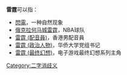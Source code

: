 '''雷霆'''可以指：
* [[閃電|閃電]]，一种自然现象
* [[俄克拉何马城雷霆|俄克拉何马城雷霆]]，NBA球队
* [[雷霆_(配音員)|雷霆 (配音員)]]，香港男配音員
* [[雷霆_(政治人物)|雷霆 (政治人物)]]，华侨大学党组书记
* [[雷霆_(最终幻想)|雷霆 (最终幻想)]]，电子游戏最终幻想系列主角

{{disambig}}

[[Category:二字消歧义|Category:二字消歧义]]